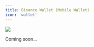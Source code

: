 ```yaml
---
title: Binance Wallet (Mobile Wallet)
icon: 'wallet'
---
```


![](https://2619786285-files.gitbook.io/~/files/v0/b/gitbook-x-prod.appspot.com/o/spaces%2FM0pXZISmirZR5oaAIkSt%2Fuploads%2F2M39LAehnU3Nn4G82I66%2F5.png?alt=media&token=025fb8ab-fb86-4e80-9677-d1a1c84eca60)


Coming soon...
